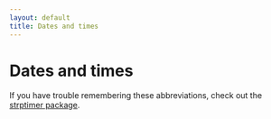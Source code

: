 ```yaml
---
layout: default
title: Dates and times
---
```


# Dates and times


If you have trouble remembering these abbreviations, check out the [strptimer package](https://cran.r-project.org/web/packages/strptimer/vignettes/strptimer.html).
